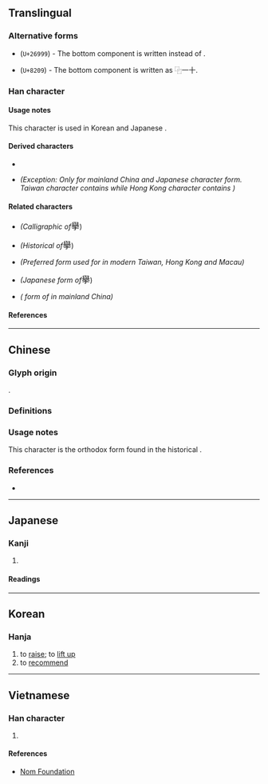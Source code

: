 {{also|𭢅|𦦙|舉|挙|举}}
{{character info/new}}
==Translingual==
{{CJKV-forms|舉|举|挙|擧}}

===Alternative forms===
* {{l|mul|[[𦦙]]}} (<code>U+26999</code>) - The bottom component is written {{l|mul|丰}} instead of {{l|mul|手}}.
* {{l|mul|[[舉]]}} (<code>U+8209</code>) - The bottom component is written as ⿻一十.

===Han character===
{{Han char|rn=64|rad=手|as=14|asmj+=13|sn=18|snmj+=17|four=77502|canj=HCQ,XHCQ|ids=⿱與手}}

====Usage notes====
This character is used in Korean {{w|hanja}} and Japanese {{w|kyūjitai}}.

====Derived characters====
* {{l|mul|[[㩮]], [[欅]], [[𪼰]], [[𮂥]], [[𮒾]], [[㐦]]}}
* {{l|mul|[[襷]]}} ''(Exception: Only for mainland China and Japanese character form. Taiwan character contains {{l|mul|舉}} while Hong Kong character contains {{l|mul|𦦙}})''

====Related characters====
* {{l|mul|[[𭢅]]}} ''(Calligraphic {{w|Variant Chinese character|variant}} of ''<big>擧</big>)
* {{l|mul|[[𦦙]]}} ''(Historical {{w|Variant Chinese character|variant}} of ''<big>擧</big>)
* {{l|mul|[[舉]]}} ''(Preferred form used for {{w|Traditional Chinese|traditional Chinese}} in modern Taiwan, Hong Kong and Macau)''
* {{l|mul|[[挙]]}} ''(Japanese {{w|shinjitai}} form of ''<big>擧</big>)
* {{l|mul|[[举]]}} ''({{w|Simplified Chinese|Simplified}} form of {{l|mul|舉}} in mainland China)''

====References====
{{Han ref|kx=0460.100|dkj=12863|dj=0808.300|hdz=31966.010|uh=64E7}}

----

==Chinese==

===Glyph origin===
{{Han etym}}
{{Han compound|與|手|c1=p|c2=s|t2=hand|ls=psc}}.

===Definitions===
{{zh-see|舉|vt}}

===Usage notes===
This character is the orthodox form found in the historical {{w|Kangxi dictionary}}.

===References===
* {{R:twedu|A03400-003#24}}

----

==Japanese==
{{ja-kanji forms|挙|擧}}

===Kanji===
{{ja-kanji|grade=|rs=手14|shin=挙}}

# {{ja-kyu sp|挙}}

====Readings====
{{ja-readings
|goon=こ
|kanon=きょ
|kun=あ-げる, あ-がる, こぞ-る
}}

----

==Korean==

===Hanja===
{{ko-hanja|들다|들|거}}

# to [[raise]]; to [[lift up]]
# to [[recommend]]

----

==Vietnamese==

===Han character===
{{vi-hantu|rs=手14|[[cử]], [[cửa]]}}

# {{rfdef|vi|sort=手14}}

====References====
* [http://nomfoundation.org/common/nom_details.php?codepoint=64E7 Nom Foundation]